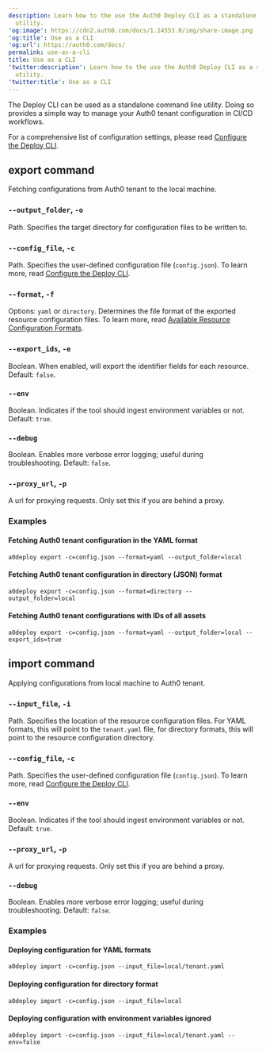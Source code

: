```yaml
---
description: Learn how to the use the Auth0 Deploy CLI as a standalone command-line
  utility.
'og:image': https://cdn2.auth0.com/docs/1.14553.0/img/share-image.png
'og:title': Use as a CLI
'og:url': https://auth0.com/docs/
permalink: use-as-a-cli
title: Use as a CLI
'twitter:description': Learn how to the use the Auth0 Deploy CLI as a standalone command-line
  utility.
'twitter:title': Use as a CLI
---
```

The Deploy CLI can be used as a standalone command line utility. Doing so provides a simple way to manage your Auth0 tenant configuration in CI/CD workflows.

For a comprehensive list of configuration settings, please read [Configure the Deploy CLI](/docs/deploy-monitor/deploy-cli-tool/configure-the-deploy-cli).

## export command

Fetching configurations from Auth0 tenant to the local machine.

### `--output_folder`, `-o`

Path. Specifies the target directory for configuration files to be written to.

### `--config_file`, `-c`

Path. Specifies the user-defined configuration file (`config.json`). To learn more, read [Configure the Deploy CLI](/docs/deploy-monitor/deploy-cli-tool/configure-the-deploy-cli).

### `--format`, `-f`

Options: `yaml` or `directory`. Determines the file format of the exported resource configuration files. To learn more, read [Available Resource Configuration Formats](/docs/deploy-monitor/deploy-cli-tool/available-resource-configuration-formats).

### `--export_ids`, `-e`

Boolean. When enabled, will export the identifier fields for each resource. Default: `false`.

### `--env`

Boolean. Indicates if the tool should ingest environment variables or not. Default: `true`.

### `--debug`

Boolean. Enables more verbose error logging; useful during troubleshooting. Default: `false`.

### `--proxy_url`, `-p`

A url for proxying requests. Only set this if you are behind a proxy.

### Examples

#### Fetching Auth0 tenant configuration in the YAML format

`a0deploy export -c=config.json --format=yaml --output_folder=local`

#### Fetching Auth0 tenant configuration in directory (JSON) format

`a0deploy export -c=config.json --format=directory --output_folder=local`

#### Fetching Auth0 tenant configurations with IDs of all assets

`a0deploy export -c=config.json --format=yaml --output_folder=local --export_ids=true`

## import command

Applying configurations from local machine to Auth0 tenant.

### `--input_file`, `-i`

Path. Specifies the location of the resource configuration files. For YAML formats, this will point to the `tenant.yaml` file, for directory formats, this will point to the resource configuration directory.

### `--config_file`, `-c`

Path. Specifies the user-defined configuration file (`config.json`). To learn more, read [Configure the Deploy CLI](/docs/deploy-monitor/deploy-cli-tool/configure-the-deploy-cli).

### `--env`

Boolean. Indicates if the tool should ingest environment variables or not. Default: `true`.

### `--proxy_url`, `-p`

A url for proxying requests. Only set this if you are behind a proxy.

### `--debug`

Boolean. Enables more verbose error logging; useful during troubleshooting. Default: `false`.

### Examples

#### Deploying configuration for YAML formats

`a0deploy import -c=config.json --input_file=local/tenant.yaml`

#### Deploying configuration for directory format

`a0deploy import -c=config.json --input_file=local`

#### Deploying configuration with environment variables ignored

`a0deploy import -c=config.json --input_file=local/tenant.yaml --env=false`